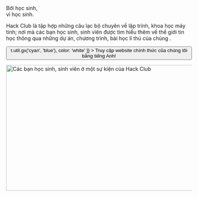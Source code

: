 
<Container variant="copy">

<Heading as="h1">
  Bởi học sinh,  <br />
  vì học sinh.
</Heading>

Hack Club là tập hợp những câu lạc bộ chuyên về lập trình, khoa học máy tính; nơi mà các bạn học sinh, sinh viên được tìm hiểu thêm về thế giới tin học thông qua những dự án, chương trình, bài học lí thú của chúng .

<p>
  <Button
    as="a"
    href="https://hackclub.com/?ref=es"
    variant="ctaLg"
    sx={{
      backgroundImage: t => t.util.gx('cyan', 'blue'),
      color: 'white'
    }}
  >
    Truy cập website chính thức của chúng tôi bằng tiếng Anh!
  </Button>
</p>

<img
  alt="Các bạn học sinh, sinh viên ở một sự kiện của Hack Club"
  src="https://cloud-lapsqbi7m-hack-club-bot.vercel.app/0assemble.jpg"
  width="512"
  height="341"
/>

</Container>
